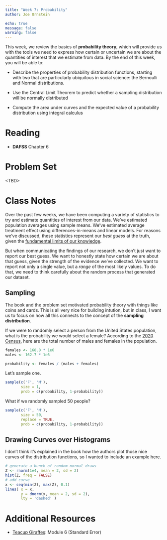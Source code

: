 ```yaml
---
title: "Week 7: Probability"
author: Joe Ornstein

echo: true
message: false
warning: false
---
```


This week, we review the basics of **probability theory**, which will provide us with the tools we need to express how certain or uncertain we are about the quantities of interest that we estimate from data. By the end of this week, you will be able to:

-   Describe the properties of probability distribution functions, starting with two that are particularly ubiquitous in social science: the Bernoulli and Normal distributions.

-   Use the Central Limit Theorem to predict whether a sampling distribution will be normally distributed

-   Compute the area under curves and the expected value of a probability distribution using integral calculus

# Reading

-   **DAFSS** Chapter 6

# Problem Set

\<TBD\>

# Class Notes

Over the past few weeks, we have been computing a variety of statistics to try and estimate quantities of interest from our data. We've estimated population averages using sample means. We've estimated average treatment effect using differences-in-means and linear models. For reasons we've discussed, these statistics represent our *best guess* at the truth, given the [fundamental limits of our knowledge](01-introduction.html).

But when communicating the findings of our research, we don't just want to report our best guess. We want to honestly state how certain we are about that guess, given the strength of the evidence we've collected. We want to report not only a single value, but a *range* of the most likely values. To do that, we need to think carefully about the random process that generated our dataset.

## Sampling

The book and the problem set motivated probability theory with things like coins and cards. This is all very nice for building intution, but in class, I want us to focus on how all this connects to the concept of the **sampling distribution**.

If we were to randomly select a person from the United States population, what is the probability we would select a female? According to the [2020 Census](https://www2.census.gov/library/publications/decennial/2020/census-briefs/c2020br-06.pdf), here are the total number of males and females in the population.

```r
females <- 168.8 * 1e6
males <- 162.7 * 1e6

probability <- females / (males + females)
```

Let's sample one.

```r
sample(c('F', 'M'), 
       size = 1, 
       prob = c(probability, 1-probability))
```

What if we randomly sampled 50 people?

```r
sample(c('F', 'M'), 
       size = 50,
       replace = TRUE,
       prob = c(probability, 1-probability))
```

## Drawing Curves over Histograms

I don't think it's explained in the book how the authors plot those nice curves of the distribution functions, so I wanted to include an example here.

```r
# generate a bunch of random normal draws
Z <- rnorm(1e4, mean = 2, sd = 2)
hist(Z, freq = FALSE)
# add curve
x <- seq(min(Z), max(Z), 0.1)
lines( x = x,
       y = dnorm(x, mean = 2, sd = 2),
       lty = 'dashed' )
```

# Additional Resources

-   [Teacup Giraffes](https://tinystats.github.io/teacups-giraffes-and-statistics/06_standardError.html): Module 6 (Standard Error)
